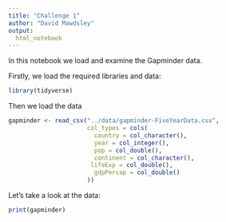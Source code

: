 ```yaml
---
title: "Challenge 1"
author: "David Mawdsley"
output:
  html_notebook
---
```



In this notebook we load and examine the Gapminder data.

Firstly, we load the required libraries and data:

```r
library(tidyverse)
```
Then we load the data

```r
gapminder <- read_csv("../data/gapminder-FiveYearData.csv",
                      col_types = cols(
                        country = col_character(),
                        year = col_integer(),
                        pop = col_double(),
                        continent = col_character(),
                       lifeExp = col_double(),
                        gdpPercap = col_double()
                      ))
```

Let's take a look at the data:

```r
print(gapminder)
```
